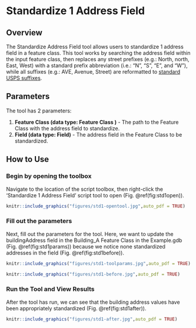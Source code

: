 # Standardize 1 Address Field {#stdAdd1}
## Overview
The Standardize Address Field tool allows users to standardize 1 address field in a feature class. This tool works by searching the address field within the input feature class, then replaces any street prefixes (e.g.: North, north, East, West) with a standard prefix abbreviation (i.e.: "N", "S", "E", and "W"), while all suffixes (e.g.: AVE, Avenue, Street) are reformatted to [standard USPS suffixes](https://github.com/allanbreyes/udacity-data-science/blob/master/p2/data/suffixes.csv).

## Parameters
The tool has 2 parameters:  

1. **Feature Class (data type: Feature Class )** - The path to the Feature Class with the address field to standardize.
2. **Field  (data type: Field)** - The address field in the Feature Class to be standardized.

## How to Use
### Begin by opening the toolbox  
Navigate to the location of the script toolbox, then right-click the 'Standardize 1 Address Field' script tool to open (Fig. \@ref(fig:std1open)).
```r
knitr::include_graphics("figures/std1-opentool.jpg",auto_pdf = TRUE)
```
###  Fill out the parameters 
Next, fill out the parameters for the tool. Here, we want to update the buildingAddress field in the Building_A Feature Class in the Example.gdb (Fig. \@ref(fig:std1params)) because we notice none standardized addresses in the field (Fig. \@ref(fig:std1before)).
```r
knitr::include_graphics("figures/std1-toolparams.jpg",auto_pdf = TRUE)
```
```r
knitr::include_graphics("figures/std1-before.jpg",auto_pdf = TRUE)
```
###  Run the Tool and View Results
After the tool has run, we can see that the building address values have been appropriately standardized (Fig. \@ref(fig:std1after)).
```r
knitr::include_graphics("figures/std1-after.jpg",auto_pdf = TRUE)
```